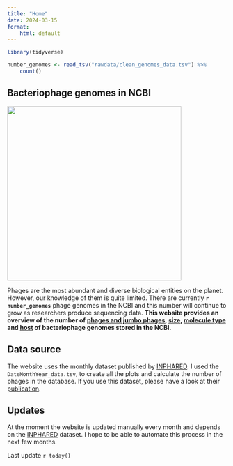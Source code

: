 ```yaml
---
title: "Home"
date: 2024-03-15
format: 
    html: default
---
```


```r
library(tidyverse)

number_genomes <- read_tsv("rawdata/clean_genomes_data.tsv") %>%
    count()
```

::: {.justify}

# Bacteriophage genomes in NCBI

![](images/logo.png){width=400 fig-align="center"}

Phages are the most abundant and diverse biological entities on the planet. However, our knowledge of them is quite limited. There
are currently **`r number_genomes `** phage genomes in the NCBI and this number will continue to grow as researchers produce sequencing data. **This website provides an overview of the number of [phages and jumbo phages](jumbophages.html), [size](genome_size.html), [molecule type](type_molecule.html) and [host](host.html) of bacteriophage genomes stored in the NCBI.**

## Data source

The website uses the monthly dataset published by [INPHARED](https://github.com/RyanCook94/inphared). I used the `DateMonthYear_data.tsv`, to create all the plots and calculate the number of phages in the database. If you use this dataset, please have a look at their [publication](https://www.liebertpub.com/doi/10.1089/phage.2021.0007).



## Updates
At the moment the website is updated manually every month and depends on the [INPHARED](https://github.com/RyanCook94/inphared) dataset. I hope to be able to automate this process in the next few months.

Last update `r today()`

:::